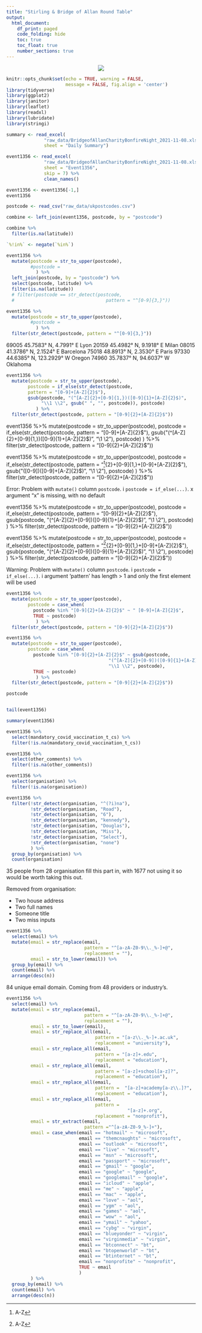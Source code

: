 ```yaml
---
title: "Stirling & Bridge of Allan Round Table"
output: 
  html_document:
    df_print: paged
    code_folding: hide
    toc: true
    toc_float: true
    number_sections: true
---
```


<style>
div.hidecode + pre {display: none}
</style>
<script>
doclick=function(e){
e.nextSibling.nextSibling.style.display="block";
}
</script>

<center>
![](images/table.png)
</center>

```r
knitr::opts_chunk$set(echo = TRUE, warning = FALSE, 
                      message = FALSE, fig.align = 'center')
library(tidyverse)
library(ggplot2)
library(janitor)
library(leaflet)
library(readxl)
library(lubridate)
library(stringi)
```

```r
summary <- read_excel(
              "raw_data/BridgeofAllanCharityBonfireNight_2021-11-08.xlsx", 
              sheet = "Daily Summary")

event1356 <- read_excel(
              "raw_data/BridgeofAllanCharityBonfireNight_2021-11-08.xlsx", 
              sheet = "Event1356",
              skip = 7) %>% 
              clean_names() 

event1356 <- event1356[-1,]
event1356

postcode <- read_csv("raw_data/ukpostcodes.csv")

combine <- left_join(event1356, postcode, by = "postcode")
```

```r
combine %>% 
  filter(is.na(latitude))
```

```r
`%!in%` <- negate(`%in%`)

event1356 %>% 
  mutate(postcode = str_to_upper(postcode),
         #postcode = 
           ) %>% 
  left_join(postcode, by = "postcode") %>% 
  select(postcode, latitude) %>% 
  filter(is.na(latitude)) 
  # filter(postcode == str_detect(postcode,
  #                                  pattern = "^[0-9]{3,}"))
```

```r
event1356 %>% 
  mutate(postcode = str_to_upper(postcode),
         #postcode = 
           ) %>% 
  filter(str_detect(postcode, pattern = "^[0-9]{3,}"))
```


69005 45.7583° N, 4.7991° E Lyon
20159 45.4982° N, 9.1918° E Milan
08015 41.3786° N, 2.1524° E Barcelona
75018 48.8913° N, 2.3530° E Paris
97330 44.6385° N, 123.2929° W Oregon
74960 35.7837° N, 94.6037° W Oklahoma

```r
event1356 %>% 
  mutate(postcode = str_to_upper(postcode),
        postcode = if_else(str_detect(postcode,
        pattern = "[0-9]+[A-Z]{2}$"),
        gsub(postcode, "(^[A-Z]{2}+[0-9]{1,})([0-9]{1}+[A-Z]{2}$)", 
             "\\1 \\2", gsub(" ", "", postcode)), postcode)
           ) %>% 
  filter(str_detect(postcode, pattern = "[0-9]{2}+[A-Z]{2}$"))
```

event1356 %>% 
  mutate(postcode = str_to_upper(postcode),
        postcode = if_else(str_detect(postcode,
        pattern = "[0-9]+[A-Z]{2}$"),
        gsub("(^[A-Z]{2}+[0-9]{1,})([0-9]{1}+[A-Z]{2}$)", "\\1 \\2"), postcode)
           ) %>% 
  filter(str_detect(postcode, pattern = "[0-9]{2}+[A-Z]{2}$"))

event1356 %>% 
  mutate(postcode = str_to_upper(postcode),
        postcode = if_else(str_detect(postcode,
        pattern = "^[A-Z]{2}+[0-9]{1,}+[0-9]+[A-Z]{2}$"),
        gsub("([0-9])([0-9]+[A-Z]{2}$)", "\\1 \\2"), postcode)
           ) %>% 
  filter(str_detect(postcode, pattern = "[0-9]{2}+[A-Z]{2}$"))
  
  Error: Problem with `mutate()` column `postcode`.
i `postcode = if_else(...)`.
x argument "x" is missing, with no default
  
  event1356 %>% 
  mutate(postcode = str_to_upper(postcode),
        postcode = if_else(str_detect(postcode,
        pattern = "[0-9]{2}+[A-Z]{2}$"),
        gsub(postcode, "(^[A-Z]{2}+[0-9])([0-9]{1}+[A-Z]{2}$)", "\\1 \\2"), postcode)
           ) %>% 
  filter(str_detect(postcode, pattern = "[0-9]{2}+[A-Z]{2}$"))
  
  event1356 %>% 
  mutate(postcode = str_to_upper(postcode),
        postcode = if_else(str_detect(postcode,
        pattern = "^[A-Z]{2}+[0-9]{1,}+[0-9]+[A-Z]{2}$"),
        gsub(postcode, "(^[A-Z]{2}+[0-9])([0-9]{1}+[A-Z]{2}$)", "\\1 \\2"), postcode)
           ) %>% 
  filter(str_detect(postcode, pattern = "[0-9]{2}+[A-Z]{2}$"))
  
  Warning: Problem with `mutate()` column `postcode`.
i `postcode = if_else(...)`.
i argument 'pattern' has length > 1 and only the first element will be used

```r
event1356 %>% 
  mutate(postcode = str_to_upper(postcode),
        postcode = case_when(
          postcode %in% "[0-9]{2}+[A-Z]{2}$" ~ " [0-9]+[A-Z]{2}$",
          TRUE ~ postcode)
           ) %>%
  filter(str_detect(postcode, pattern = "[0-9]{2}+[A-Z]{2}$"))
```

```r
event1356 %>% 
  mutate(postcode = str_to_upper(postcode),
        postcode = case_when(
          postcode %in% "[0-9]{2}+[A-Z]{2}$" ~ gsub(postcode,
                                      "(^[A-Z]{2}+[0-9])([0-9]{1}+[A-Z]{2}$)", 
                                      "\\1 \\2", postcode),
          TRUE ~ postcode)
           ) %>%
  filter(str_detect(postcode, pattern = "[0-9]{2}+[A-Z]{2}$"))
```


```r
postcode
```


```r

```

```r
tail(event1356)
```

```r
summary(event1356)  
```

```r
event1356 %>% 
  select(mandatory_covid_vaccination_t_cs) %>% 
  filter(!is.na(mandatory_covid_vaccination_t_cs))
```


```r
event1356 %>% 
  select(other_comments) %>% 
  filter(!is.na(other_comments))
```

```r
event1356 %>% 
  select(organisation) %>% 
  filter(!is.na(organisation))
```

```r
event1356 %>% 
  filter(!str_detect(organisation, "^(?i)na"),
         !str_detect(organisation, "Road"),
         !str_detect(organisation, "6"),
         !str_detect(organisation, "kennedy"),
         !str_detect(organisation, "Douglas"),
         !str_detect(organisation, "Miss"),
         !str_detect(organisation, "Select"),
         !str_detect(organisation, "none")
         ) %>%
  group_by(organisation) %>% 
  count(organisation)
```
35 people from 28 organisation fill this part in, with 1677 not using it so would be worth taking this out.

Removed from organisation: 

  * Two house address 
  * Two full names
  * Someone title 
  * Two miss inputs 


```r
event1356 %>% 
  select(email) %>% 
  mutate(email = str_replace(email, 
                             pattern = "^[a-zA-Z0-9\\._%-]+@", 
                             replacement = ""),
         email = str_to_lower(email)) %>%
  group_by(email) %>% 
  count(email) %>% 
  arrange(desc(n))
```

84 unique email domain. Coming from 48 providers or industry's. 


```r
event1356 %>% 
  select(email) %>% 
  mutate(email = str_replace(email, 
                             pattern = "^[a-zA-Z0-9\\._%-]+@", 
                             replacement = ""),
         email = str_to_lower(email),
         email = str_replace_all(email, 
                                 pattern = "[a-z\\._%-]+.ac.uk",
                                 replacement = "university"),
         email = str_replace_all(email, 
                                 pattern = "[a-z]+.edu",
                                 replacement = "education"),
         email = str_replace_all(email, 
                                 pattern = "[a-z]+school[a-z]?",
                                 replacement = "education"),
         email = str_replace_all(email, 
                                 pattern =  "[a-z]+academy[a-z\\.]?",
                                 replacement = "education"),
         email = str_replace_all(email, 
                                 pattern = 
                                             "[a-z]+.org",
                                 replacement = "nonprofit"),
         email = str_extract(email,
                             pattern ="^[a-zA-Z0-9_%-]+"),
         email = case_when(email == "hotmail" ~ "microsoft",
                           email == "themcnaughts" ~ "microsoft",
                           email == "outlook" ~ "microsoft",
                           email == "live" ~ "microsoft",
                           email == "msn" ~ "microsoft",
                           email == "passport" ~ "microsoft",
                           email == "gmail" ~ "google",
                           email == "google" ~ "google",
                           email == "googlemail" ~ "google",
                           email == "icloud" ~ "apple",
                           email == "me" ~ "apple",
                           email == "mac" ~ "apple",
                           email == "love" ~ "aol",
                           email == "ygm" ~ "aol",
                           email == "games" ~ "aol",
                           email == "wow" ~ "aol",
                           email == "ymail" ~ "yahoo",
                           email == "cybg" ~ "virgin",
                           email == "blueyonder" ~ "virgin",
                           email == "virginmedia" ~ "virgin",
                           email == "btconnect" ~ "bt",
                           email == "btopenworld" ~ "bt",
                           email == "btinternet" ~ "bt",
                           email == "nonprofite" ~ "nonprofit",
                           TRUE ~ email
                           )
         ) %>%
  group_by(email) %>% 
  count(email) %>% 
  arrange(desc(n))
```


